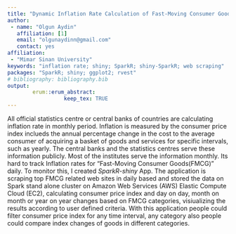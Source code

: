 ---
title: "Dynamic Inflation Rate Calculation of Fast-Moving Consumer Goods: Shiny-SparkR App"
author:
 - name: "Olgun Aydin"
   affiliation: [1]
   email: "olgunaydinn@gmail.com"
   contact: yes
affiliation:
 - "Mimar Sinan University"
keywords: "inflation rate; shiny; SparkR; shiny-SparkR; web scraping"
packages: "SparkR; shiny; ggplot2; rvest"
# bibliography: bibliography.bib
output:  
        erum::erum_abstract:
                  keep_tex: TRUE
---

All official statistics centre or central banks of countries are
calculating inflation rate in monthly period. Inflation is measured by
the consumer price index inclueds the annual percentage change in the
cost to the average consumer of acquiring a basket of goods and services
for specific intervals, such as yearly. The central banks and the
statistics centres serve these information publicly. Most of the
institutes serve the information monthly. Its hard to track Inflation
rates for "Fast-Moving Consumer Goods(FMCG)" daily. To monitor this, I
created *SparkR-shiny* App. The application is scraping top FMCG related
web sites in daily based and stored the data on Spark stand alone
cluster on Amazon Web Services (AWS) Elastic Compute Cloud (EC2),
calculating consumer price index and day on day, month on month or year
on year changes based on FMCG categories, visiualizing the results
according to user defined criteria. With this application people could
filter consumer price index for any time interval, any category also
people could compare index changes of goods in different categories.

<!--  -->
<!-- **References** -->
<!-- International Monetary Fund -->
